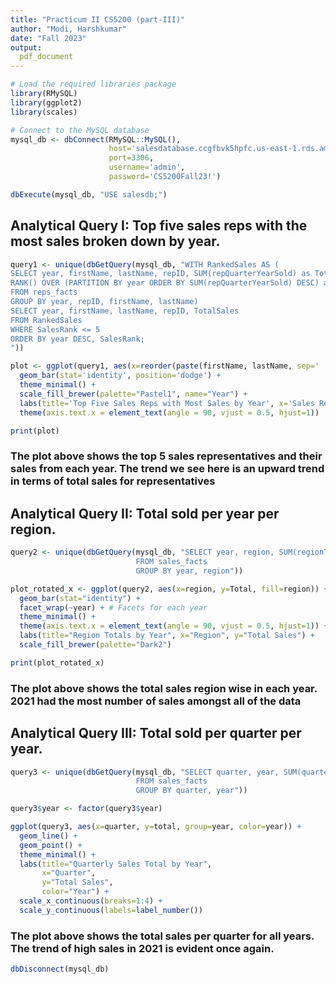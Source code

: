 ```yaml
---
title: "Practicum II CS5200 (part-III)"
author: "Modi, Harshkumar"
date: "Fall 2023"
output: 
  pdf_document
---
```




```r
# Load the required libraries package
library(RMySQL)
library(ggplot2)
library(scales)

```



```r
# Connect to the MySQL database
mysql_db <- dbConnect(RMySQL::MySQL(), 
                      host='salesdatabase.ccgfbvk5hpfc.us-east-1.rds.amazonaws.com', 
                      port=3306,
                      username='admin', 
                      password='CS5200Fall23!')

dbExecute(mysql_db, "USE salesdb;")
```

## Analytical Query I: Top five sales reps with the most sales broken down by year.

```r
query1 <- unique(dbGetQuery(mysql_db, "WITH RankedSales AS (
SELECT year, firstName, lastName, repID, SUM(repQuarterYearSold) as TotalSales,
RANK() OVER (PARTITION BY year ORDER BY SUM(repQuarterYearSold) DESC) as SalesRank
FROM reps_facts
GROUP BY year, repID, firstName, lastName)
SELECT year, firstName, lastName, repID, TotalSales
FROM RankedSales
WHERE SalesRank <= 5
ORDER BY year DESC, SalesRank;
"))
```

```r
plot <- ggplot(query1, aes(x=reorder(paste(firstName, lastName, sep=' '), TotalSales), y=TotalSales, fill=factor(year))) +
  geom_bar(stat='identity', position='dodge') +
  theme_minimal() +
  scale_fill_brewer(palette="Pastel1", name="Year") +
  labs(title='Top Five Sales Reps with Most Sales by Year', x='Sales Rep Name', y='Total Sales') +
  theme(axis.text.x = element_text(angle = 90, vjust = 0.5, hjust=1))

print(plot)
```
### The plot above shows the top 5 sales representatives and their sales from each year. The trend we see here is an upward trend in terms of total sales for representatives







## Analytical Query II: Total sold per year per region.
```r
query2 <- unique(dbGetQuery(mysql_db, "SELECT year, region, SUM(regionTotal) AS Total
                            FROM sales_facts
                            GROUP BY year, region"))
```

```r
plot_rotated_x <- ggplot(query2, aes(x=region, y=Total, fill=region)) +
  geom_bar(stat="identity") +
  facet_wrap(~year) + # Facets for each year
  theme_minimal() +
  theme(axis.text.x = element_text(angle = 90, vjust = 0.5, hjust=1)) + 
  labs(title="Region Totals by Year", x="Region", y="Total Sales") +
  scale_fill_brewer(palette="Dark2") 

print(plot_rotated_x)

```
### The plot above shows the total sales region wise in each year. 2021 had the most number of sales amongst all of the data




## Analytical Query III: Total sold per quarter per year. 
```r

query3 <- unique(dbGetQuery(mysql_db, "SELECT quarter, year, SUM(quarterYearTotal) AS total
                            FROM sales_facts
                            GROUP BY quarter, year"))
```

```r

query3$year <- factor(query3$year)

ggplot(query3, aes(x=quarter, y=total, group=year, color=year)) +
  geom_line() +
  geom_point() +
  theme_minimal() +
  labs(title="Quarterly Sales Total by Year",
       x="Quarter",
       y="Total Sales",
       color="Year") +
  scale_x_continuous(breaks=1:4) + 
  scale_y_continuous(labels=label_number())

```
### The plot above shows the total sales per quarter for all years. The trend of high sales in 2021 is evident once again.


```r

dbDisconnect(mysql_db)
```



